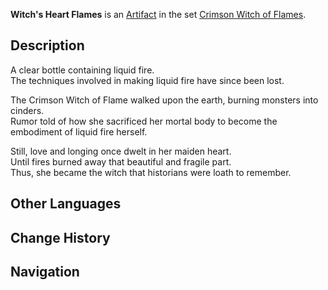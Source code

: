 {{Artifact Infobox
|image = Item Witch's Heart Flames.png
|set   = Crimson Witch of Flames
|piece = Goblet of Eonothem
}}
{{Description|A flame-spitting urn left behind by the Crimson Witch of Flames, who once dreamt of burning away all the demons in the world. The fire in the urn burns eternally, as did its former master.}}
'''Witch's Heart Flames''' is an [[Artifact]] in the set [[Crimson Witch of Flames]].

==Description==
A clear bottle containing liquid fire.<br />The techniques involved in making liquid fire have since been lost.

The Crimson Witch of Flame walked upon the earth, burning monsters into cinders.<br />Rumor told of how she sacrificed her mortal body to become the embodiment of liquid fire herself.

Still, love and longing once dwelt in her maiden heart.<br />Until fires burned away that beautiful and fragile part.<br />Thus, she became the witch that historians were loath to remember.

==Other Languages==
{{Other Languages
|en      = Witch's Heart Flames
|zhs     = 魔女的心之火
|zhs_rm  = Mónǚ de Xīn zhī Huǒ
|zht     = 魔女的心之火
|zht_rm  = Mónǚ de Xīn zhī Huǒ
|zh_tl   = Fire of the Witch's Heart
|ja      = 魔女の心の炎
|ja_rm   = Majo no Kokoro no Honoo
|ja_tl   = Witch's Heart Flames
|ko      = 마녀 마음속의 불꽃
|ko_rm   = Manyeo-ui Maeum-sok-ui Bulkkot
|ko_tl   = Witch's Flames of Heart
|es      = Llama del Corazón de la Bruja
|es_tl   = 
|fr      = Feu du cœur de la Sorcière
|fr_tl   = Fire of the Witch's Heart
|ru      = Пламя ведьминого сердца
|ru_tl   = 
|th      = Witch's Heart Flame
|th_rm   = 
|th_tl   = 
|vi      = Trái Tim Lửa Của Ma Nữ
|vi_tl   = 
|de      = Herz der Pyro-Hexe
|de_tl   = Heart of the Pyro Witch
|id      = Witch's Heart Flames
|pt      = Chamas do Coração da Bruxa
|pt_tl   = 
}}

==Change History==
{{Change History|1.0}}

==Navigation==
{{Artifact Set Navbox|Crimson Witch of Flames}}